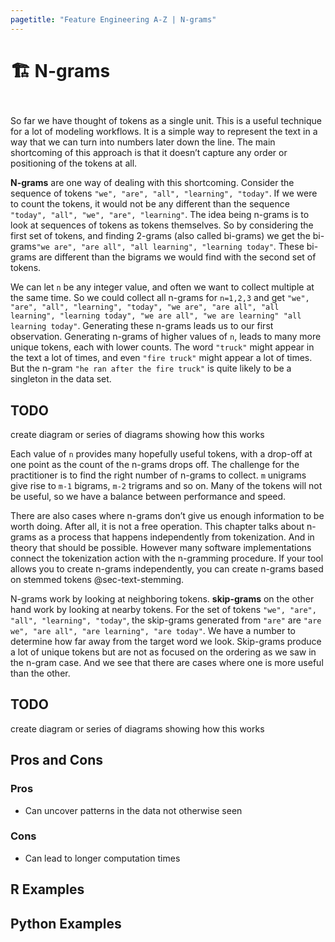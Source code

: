 ```yaml
---
pagetitle: "Feature Engineering A-Z | N-grams"
---
```


# 🏗️ N-grams {#sec-text-ngrams}

::: {style="visibility: hidden; height: 0px;"}
## N-grams
:::

So far we have thought of tokens as a single unit. This is a useful technique for a lot of modeling workflows. It is a simple way to represent the text in a way that we can turn into numbers later down the line. The main shortcoming of this approach is that it doesn't capture any order or positioning of the tokens at all. 

**N-grams** are one way of dealing with this shortcoming. Consider the sequence of tokens `"we", "are", "all", "learning", "today"`. If we were to count the tokens, it would not be any different than the sequence `"today", "all", "we", "are", "learning"`. The idea being n-grams is to look at sequences of tokens as tokens themselves. So by considering the first set of tokens, and finding 2-grams (also called bi-grams) we get the bi-grams`"we are", "are all", "all learning", "learning today"`. These bi-grams are different than the bigrams we would find with the second set of tokens.

We can let `n` be any integer value, and often we want to collect multiple at the same time. So we could collect all n-grams for `n=1,2,3` and get `"we", "are", "all", "learning", "today", "we are", "are all", "all learning", "learning today", "we are all", "we are learning" "all learning today"`. Generating these n-grams leads us to our first observation. Generating n-grams of higher values of `n`, leads to many more unique tokens, each with lower counts. The word `"truck"` might appear in the text a lot of times, and even `"fire truck"` might appear a lot of times. But the n-gram `"he ran after the fire truck"` is quite likely to be a singleton in the data set.

::: {.callout-caution}
# TODO

create diagram or series of diagrams showing how this works
:::

Each value of `n` provides many hopefully useful tokens, with a drop-off at one point as the count of the n-grams drops off. The challenge for the practitioner is to find the right number of n-grams to collect. `m` unigrams give rise to `m-1` bigrams, `m-2` trigrams and so on. Many of the tokens will not be useful, so we have a balance between performance and speed.

There are also cases where n-grams don't give us enough information to be worth doing. After all, it is not a free operation. This chapter talks about n-grams as a process that happens independently from tokenization. And in theory that should be possible. However many software implementations connect the tokenization action with the n-gramming procedure. If your tool allows you to create n-grams independently, you can create n-grams based on stemmed tokens @sec-text-stemming.

N-grams work by looking at neighboring tokens. **skip-grams** on the other hand work by looking at nearby tokens. For the set of tokens `"we", "are", "all", "learning", "today"`, the skip-grams generated from `"are"` are `"are we", "are all", "are learning", "are today"`. We have a number to determine how far away from the target word we look. Skip-grams produce a lot of unique tokens but are not as focused on the ordering as we saw in the n-gram case. And we see that there are cases where one is more useful than the other.

::: {.callout-caution}
# TODO

create diagram or series of diagrams showing how this works
:::

## Pros and Cons

### Pros

- Can uncover patterns in the data not otherwise seen

### Cons

- Can lead to longer computation times

## R Examples

## Python Examples

